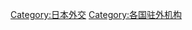 {{catmore|日本駐外機構列表}}
{{Commonscat|Embassies of Japan}}

[[Category:日本外交|Category:日本外交]]
[[Category:各国驻外机构|Category:各国驻外机构]]